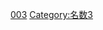 {{整数
| nav_pre = Category:佛教名數
| list name = [[:分類:名数|:分類:名数]]
| list = {{Numbers digits|3|namespace=:Category:佛教名數}}{{Numbers digits|3|digit=10|namespace=:Category:佛教名數}}
| num=3
}}
[[Category:佛教並稱名詞|003]]
[[Category:名数3|Category:名数3]]